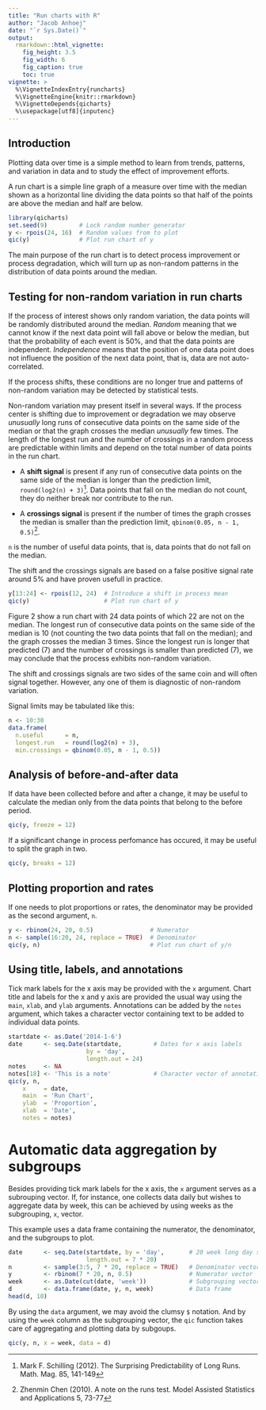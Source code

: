 ```yaml
---
title: "Run charts with R"
author: "Jacob Anhoej"
date: "`r Sys.Date()`"
output: 
  rmarkdown::html_vignette:
    fig_height: 3.5
    fig_width: 6
    fig_caption: true
    toc: true
vignette: >
  %\VignetteIndexEntry{runcharts}
  %\VignetteEngine{knitr::rmarkdown}
  %\VignetteDepends{qicharts}
  %\usepackage[utf8]{inputenc}
---
```


## Introduction
Plotting data over time is a simple method to learn from trends, patterns, and variation in data and to study the effect of improvement efforts.

A run chart is a simple line graph of a measure over time with the median shown as a horizontal line dividing the data points so that half of the points are above the median and half are below.

```r
library(qicharts)
set.seed(9)         # Lock random number generator
y <- rpois(24, 16)  # Random values from to plot
qic(y)              # Plot run chart of y
```

The main purpose of the run chart is to detect process improvement or process degradation, which will turn up as non-random patterns in the distribution of data points around the median.

## Testing for non-random variation in run charts

If the process of interest shows only random variation, the data points will be randomly distributed around the median. _Random_ meaning that we cannot know if the next data point will fall above or below the median, but that the probability of each event is 50%, and that the data points are independent. _Independence_ means that the position of one data point does not influence the position of the next data point, that is, data are not auto-correlated. 

If the process shifts, these conditions are no longer true and patterns of non-random variation may be detected by statistical tests.

Non-random variation may present itself in several ways. If the process center is shifting due to improvement or degradation we may observe _unusually_ long runs of consecutive data points on the same side of the median or that the graph crosses the median _unusually_ few times. The length of the longest run and the number of crossings in a random process are predictable within limits and depend on the total number of data points in the run chart.

- A **shift signal** is present if any run of consecutive data points on the same side of the median is longer than the prediction limit, `round(log2(n) + 3)`^[Mark F. Schilling (2012). The Surprising Predictability of Long Runs. Math. Mag. 85, 141-149]. Data points that fall on the median do not count, they do neither break nor contribute to the run.

- A **crossings signal** is present if the number of times the graph crosses the median is smaller than the prediction limit, `qbinom(0.05, n - 1, 0.5)`^[Zhenmin Chen (2010). A note on the runs test. Model Assisted Statistics and Applications 5, 73-77].

`n` is the number of useful data points, that is, data points that do not fall on the median.

The shift and the crossings signals are based on a false positive signal rate around 5% and have proven usefull in practice.

```r
y[13:24] <- rpois(12, 24)  # Introduce a shift in process mean
qic(y)                     # Plot run chart of y
```

Figure 2 show a run chart with 24 data points of which 22 are not on the median. The longest run of consecutive data points on the same side of the median is 10 (not counting the two data points that fall on the median); and the graph crosses the median 3 times. Since the longest run is longer that predicted (7) and the number of crossings is smaller than predicted (7), we may conclude that the process exhibits non-random variation.

The shift and crossings signals are two sides of the same coin and will often signal together. However, any one of them is diagnostic of non-random variation.

Signal limits may be tabulated like this:

```r
n <- 10:30
data.frame(
  n.useful      = n,
  longest.run   = round(log2(n) + 3),
  min.crossings = qbinom(0.05, n - 1, 0.5))
```

## Analysis of before-and-after data
If data have been collected before and after a change, it may be useful to calculate the median only from the data points that belong to the before period.

```r
qic(y, freeze = 12)
```

If a significant change in process perfomance has occured, it may be useful to split the graph in two.

```r
qic(y, breaks = 12)
```

## Plotting proportion and rates

If one needs to plot proportions or rates, the denominator may be provided as the second argument, `n`.

```r
y <- rbinom(24, 20, 0.5)                # Numerator
n <- sample(16:20, 24, replace = TRUE)  # Denominator
qic(y, n)                               # Plot run chart of y/n
```

## Using title, labels, and annotations
Tick mark labels for the x axis may be provided with the `x` argument. Chart title and labels for the x and y axis are provided the usual way using the `main`, `xlab`, and `ylab` arguments. Annotations can be added by the `notes` argument, which takes a character vector containing text to be added to individual data points.

```r
startdate <- as.Date('2014-1-6')
date      <- seq.Date(startdate,         # Dates for x axis labels
                      by = 'day',
                      length.out = 24)
notes     <- NA
notes[18] <- 'This is a note'            # Character vector of annotations
qic(y, n,
    x     = date,
    main  = 'Run Chart', 
    ylab  = 'Proportion',
    xlab  = 'Date',
    notes = notes)
```

# Automatic data aggregation by subgroups

Besides providing tick mark labels for the x axis, the `x` argument serves as a subrouping vector. If, for instance, one collects data daily but wishes to aggregate data by week, this can be achieved by using weeks as the subgrouping, `x`, vector.

This example uses a data frame containing the numerator, the denominator, and the subgroups to plot.

```r
date      <- seq.Date(startdate, by = 'day',       # 20 week long day sequence
                      length.out = 7 * 20)
n         <- sample(3:5, 7 * 20, replace = TRUE)   # Denominator vector
y         <- rbinom(7 * 20, n, 0.5)                # Numerator vector
week      <- as.Date(cut(date, 'week'))            # Subgrouping vector
d         <- data.frame(date, y, n, week)          # Data frame
head(d, 10)
```

By using the `data` argument, we may avoid the clumsy `$` notation. And by using the `week` column as the subgrouping vector, the `qic` function takes care of aggregating and plotting data by subgoups.

```r
qic(y, n, x = week, data = d)

```
